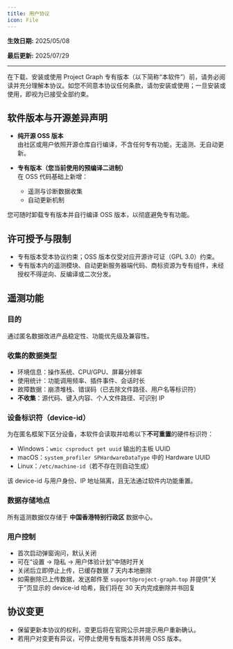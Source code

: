 ```yaml
---
title: 用户协议
icon: File
---
```


**生效日期:** 2025/05/08

**最后更新:** 2025/07/29

---

在下载、安装或使用 Project Graph 专有版本（以下简称“本软件”）前，请务必阅读并充分理解本协议。如您不同意本协议任何条款，请勿安装或使用；一旦安装或使用，即视为已接受全部约束。

## 软件版本与开源差异声明

- **纯开源 OSS 版本**  
  由社区或用户依照开源仓库自行编译，不含任何专有功能，无遥测、无自动更新。

- **专有版本（您当前使用的预编译二进制）**  
  在 OSS 代码基础上新增：
  - 遥测与诊断数据收集
  - 自动更新机制

您可随时卸载专有版本并自行编译 OSS 版本，以彻底避免专有功能。

## 许可授予与限制

- 专有版本受本协议约束；OSS 版本仅受对应开源许可证（GPL 3.0）约束。
- 专有版本内的遥测模块、自动更新服务器端代码、商标资源为专有组件，未经授权不得逆向、反编译或二次分发。

## 遥测功能

### 目的

通过匿名数据改进产品稳定性、功能优先级及兼容性。

### 收集的数据类型

- 环境信息：操作系统、CPU/GPU、屏幕分辨率
- 使用统计：功能调用频率、插件事件、会话时长
- 故障数据：崩溃堆栈、错误码（已去除文件路径、用户名等标识符）
- **不收集**：源代码、键入内容、个人文件路径、可识别 IP

### 设备标识符（device-id）

为在匿名框架下区分设备，本软件会读取并哈希以下**不可重置**的硬件标识符：

- Windows：`wmic csproduct get uuid` 输出的主板 UUID
- macOS：`system_profiler SPHardwareDataType` 中的 Hardware UUID
- Linux：`/etc/machine-id`（若不存在则自动生成）

该 device-id 与用户身份、IP 地址隔离，且无法通过软件内功能重置。

### 数据存储地点

所有遥测数据仅存储于 **中国香港特别行政区** 数据中心。

### 用户控制

- 首次启动弹窗询问，默认关闭
- 可在“设置 → 隐私 → 用户体验计划”中随时开关
- 关闭后立即停止上传，已缓存数据 7 天内本地删除
- 如需删除已上传数据，发送邮件至 `support@project-graph.top` 并提供“关于”页显示的 device-id 哈希，我们将在 30 天内完成删除并书回复

## 协议变更

- 保留更新本协议的权利，变更后将在官网公示并提示用户重新确认。
- 若用户对变更有异议，可停止使用专有版本并转用 OSS 版本。
